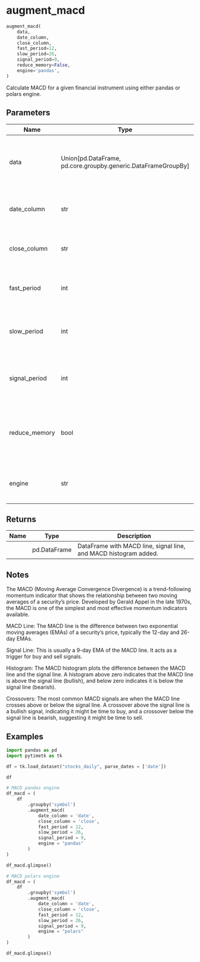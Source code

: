 # augment_macd { #pytimetk.augment_macd }

```python
augment_macd(
    data,
    date_column,
    close_column,
    fast_period=12,
    slow_period=26,
    signal_period=9,
    reduce_memory=False,
    engine='pandas',
)
```

Calculate MACD for a given financial instrument using either pandas or polars engine.

## Parameters {.doc-section .doc-section-parameters}

| Name          | Type                                                            | Description                                                                   | Default    |
|---------------|-----------------------------------------------------------------|-------------------------------------------------------------------------------|------------|
| data          | Union\[pd.DataFrame, pd.core.groupby.generic.DataFrameGroupBy\] | Pandas DataFrame or GroupBy object containing financial data.                 | _required_ |
| date_column   | str                                                             | Name of the column containing date information.                               | _required_ |
| close_column  | str                                                             | Name of the column containing closing price data.                             | _required_ |
| fast_period   | int                                                             | Number of periods for the fast EMA in MACD calculation.                       | `12`       |
| slow_period   | int                                                             | Number of periods for the slow EMA in MACD calculation.                       | `26`       |
| signal_period | int                                                             | Number of periods for the signal line EMA in MACD calculation.                | `9`        |
| reduce_memory | bool                                                            | Whether to reduce memory usage of the data before performing the calculation. | `False`    |
| engine        | str                                                             | Computation engine to use ('pandas' or 'polars').                             | `'pandas'` |

## Returns {.doc-section .doc-section-returns}

| Name   | Type         | Description                                                      |
|--------|--------------|------------------------------------------------------------------|
|        | pd.DataFrame | DataFrame with MACD line, signal line, and MACD histogram added. |

## Notes {.doc-section .doc-section-notes}

The MACD (Moving Average Convergence Divergence) is a 
trend-following momentum indicator that shows the relationship 
between two moving averages of a security’s price. Developed by
Gerald Appel in the late 1970s, the MACD is one of the simplest
and most effective momentum indicators available.

MACD Line: The MACD line is the difference between two 
exponential moving averages (EMAs) of a security’s price, 
typically the 12-day and 26-day EMAs.

Signal Line: This is usually a 9-day EMA of the MACD line. It
acts as a trigger for buy and sell signals.

Histogram: The MACD histogram plots the difference between the
MACD line and the signal line. A histogram above zero indicates
that the MACD line is above the signal line (bullish), and 
below zero indicates it is below the signal line (bearish).

Crossovers: The most common MACD signals are when the MACD line
crosses above or below the signal line. A crossover above the 
signal line is a bullish signal, indicating it might be time to
buy, and a crossover below the signal line is bearish, 
suggesting it might be time to sell.

## Examples {.doc-section .doc-section-examples}

``` python
import pandas as pd
import pytimetk as tk

df = tk.load_dataset("stocks_daily", parse_dates = ['date'])

df
```

``` python
# MACD pandas engine
df_macd = (
    df
        .groupby('symbol')
        .augment_macd(
            date_column = 'date', 
            close_column = 'close', 
            fast_period = 12, 
            slow_period = 26, 
            signal_period = 9, 
            engine = "pandas"
        )
)

df_macd.glimpse()
```

``` python
# MACD polars engine
df_macd = (
    df
        .groupby('symbol')
        .augment_macd(
            date_column = 'date', 
            close_column = 'close', 
            fast_period = 12, 
            slow_period = 26, 
            signal_period = 9, 
            engine = "polars"
        )
)

df_macd.glimpse()
```